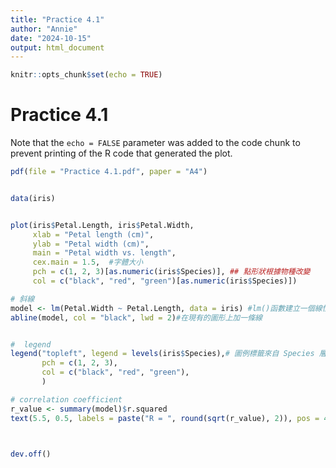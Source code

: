 ```yaml
---
title: "Practice 4.1"
author: "Annie"
date: "2024-10-15"
output: html_document
---
```


```r
knitr::opts_chunk$set(echo = TRUE)
```

# Practice 4.1

Note that the `echo = FALSE` parameter was added to the code chunk to prevent printing of the R code that generated the plot.



```r
pdf(file = "Practice 4.1.pdf", paper = "A4")


data(iris)


plot(iris$Petal.Length, iris$Petal.Width,
     xlab = "Petal length (cm)", 
     ylab = "Petal width (cm)",
     main = "Petal width vs. length",
     cex.main = 1.5,  #字體大小
     pch = c(1, 2, 3)[as.numeric(iris$Species)], ## 點形狀根據物種改變 
     col = c("black", "red", "green")[as.numeric(iris$Species)])  

# 斜線
model <- lm(Petal.Width ~ Petal.Length, data = iris) #lm()函數建立一個線性回歸模型，來預測Petal.Width（花瓣寬度），根據自變量 Petal.Length（花瓣長度）。
abline(model, col = "black", lwd = 2)#在現有的圖形上加一條線


#  legend
legend("topleft", legend = levels(iris$Species),# 圖例標籤來自 Species 層級
       pch = c(1, 2, 3), 
       col = c("black", "red", "green"),
       )

# correlation coefficient
r_value <- summary(model)$r.squared
text(5.5, 0.5, labels = paste("R = ", round(sqrt(r_value), 2)), pos = 4)



dev.off()

```



